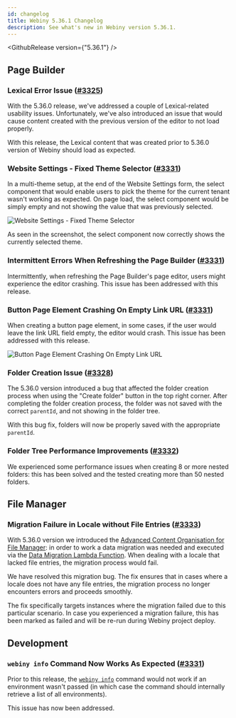 ```yaml
---
id: changelog
title: Webiny 5.36.1 Changelog
description: See what's new in Webiny version 5.36.1.
---
```



<GithubRelease version={"5.36.1"} />

## Page Builder

### Lexical Error Issue ([#3325](https://github.com/webiny/webiny-js/pull/3325))

With the 5.36.0 release, we've addressed a couple of Lexical-related usability issues. Unfortunately, we've also introduced an issue that would cause content created with the previous version of the editor to not load properly.

With this release, the Lexical content that was created prior to 5.36.0 version of Webiny should load as expected.

### Website Settings - Fixed Theme Selector ([#3331](https://github.com/webiny/webiny-js/pull/3331))

In a multi-theme setup, at the end of the Website Settings form, the select component that would enable users to pick the theme for the current tenant wasn't working as expected. On page load, the select component would be simply empty and not showing the value that was previously selected.

<Image src={themeSelector} alt="Website Settings - Fixed Theme Selector" />

As seen in the screenshot, the select component now correctly shows the currently selected theme.

### Intermittent Errors When Refreshing the Page Builder ([#3331](https://github.com/webiny/webiny-js/pull/3331))

Intermittently, when refreshing the Page Builder's page editor, users might experience the editor crashing. This issue has been addressed with this release.  

### Button Page Element Crashing On Empty Link URL ([#3331](https://github.com/webiny/webiny-js/pull/3331))

When creating a button page element, in some cases, if the user would leave the link URL field empty, the editor would crash. This issue has been addressed with this release.

<Image src={buttonLinkUrl} alt="Button Page Element Crashing On Empty Link URL" />

### Folder Creation Issue ([#3328](https://github.com/webiny/webiny-js/pull/3328))

The 5.36.0 version introduced a bug that affected the folder creation process when using the "Create folder" button in the top right corner. After completing the folder creation process, the folder was not saved with the correct `parentId`, and not showing in the folder tree.

With this bug fix, folders will now be properly saved with the appropriate `parentId`.

### Folder Tree Performance Improvements ([#3332](https://github.com/webiny/webiny-js/pull/3332))

We experienced some performance issues when creating 8 or more nested folders: this has been solved and the tested creating more than 50 nested folders.

## File Manager

### Migration Failure in Locale without File Entries ([#3333](https://github.com/webiny/webiny-js/pull/3333))

With 5.36.0 version we introduced the [Advanced Content Organisation for File Manager](https://www.webiny.com/docs/release-notes/5.36.0/changelog#introducing-advanced-content-organization-for-file-manager-3312): in order to work a data migration was needed and executed via the [Data Migration Lambda Function](https://www.webiny.com/docs/release-notes/5.35.0/changelog#data-migration-lambda-function-3079-3150). When dealing with a locale that lacked file entries, the migration process would fail.

We have resolved this migration bug. The fix ensures that in cases where a locale does not have any file entries, the migration process no longer encounters errors and proceeds smoothly.

<Alert type="warning">

The fix specifically targets instances where the migration failed due to this particular scenario. In case you experienced a migration failure, this has been marked as failed and will be re-run during Webiny project deploy.

</Alert>

## Development

### `webiny info` Command Now Works As Expected ([#3331](https://github.com/webiny/webiny-js/pull/3331))

Prior to this release, the [`webiny info`](/docs/core-development-concepts/basics/webiny-cli#common-commands) command would not work if an environment wasn't passed (in which case the command should internally retrieve a list of all environments). 

This issue has now been addressed.
